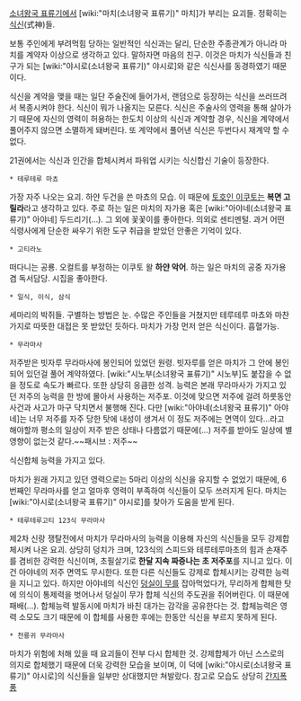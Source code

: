 [[소녀왕국 표류기]]에서 [wiki:"마치(소녀왕국 표류기)" 마치]가 부리는 요괴들. 정확히는 [[식신]](式神)들.

보통 주인에게 부려먹힘 당하는 일반적인 식신과는 달리, 단순한 주종관계가 아니라 마치를 계약자 이상으로 생각하고 있다. 말하자면 마음의 친구. 이것은 마치가 식신들과 친구가 되는 [wiki:"야시로(소녀왕국 표류기)" 야시로]와 같은 식신사를 동경하였기 때문이다.

식신을 계약을 맺을 때는 일단 주술진에 들어가서, 랜덤으로 등장하는 식신을 쓰러뜨려서 복종시켜야 한다. 식신이 뭐가 나올지는 모른다. 식신은 주술사의 영력을 통해 살아가기 때문에 자신의 영력이 허용하는 한도치 이상의 식신과 계약할 경우, 식신을 계약에서 풀어주지 않으면 소멸하게 돼버린다. 또 계약에서 풀어낸 식신은 두번다시 재계약 할 수 없다.

21권에서는 식신과 인간을 합체시켜서 파워업 시키는 식신합신 기술이 등장한다.

 * 테루테루 마쵸
가장 자주 나오는 요괴. 하얀 두건을 쓴 마쵸의 모습. 이 때문에 [[토호인 이쿠토]]는 '''복면 고릴라'''라고 생각하고 있다.
주로 하는 일은 마치의 자가용 혹은 [wiki:"아야네(소녀왕국 표류기)" 아야네] 두드리기(...). 그 외에 꽃꽃이를 좋아한다. 의외로 센티멘털.
과거 어떤 식령사에게 단순한 싸우기 위한 도구 취급을 받았던 안좋은 기억이 있다.

 * 고티라노
떠다니는 공룡. 오컬트를 부정하는 이쿠토 왈 '''하얀 악어'''. 하는 일은 마치의 공중 자가용 겸 독서담당. 시집을 좋아한다.

 * 일식, 이식, 삼식
세마리의 박쥐들. 구별하는 방법은 눈.
수많은 주인들을 거쳤지만 테루테루 마쵸와 마찬가지로 따뜻한 대접은 못 받았던 듯하다.
마치가 가장 먼저 얻은 식신이다. 흡혈가능.

 * 무라마사
저주받은 빗자루 무라마사에 봉인되어 있었던 원령. 빗자루를 얻은 마치가 그 안에 봉인되어 있던걸 풀어 계약하였다. [wiki:"시노부(소녀왕국 표류기)" 시노부]도 붙잡을 수 없을 정도로 속도가 빠르다. 또한 상당히 응큼한 성격.
능력은 본래 무라마사가 가지고 있던 저주의 능력을 한 방에 몰아서 사용하는 저주포. 이것에 맞으면 저주에 걸려 하룻동안 사건과 사고가 마구 닥치면서 불행해 진다. 다만 [wiki:"아야네(소녀왕국 표류기)" 아야네]는 너무 저주를 자주 당한 탓에 내성이 생겨서 이 정도 저주에는 면역이 있다...라고 해야할까 평소의 일상이 저주 받은 상태나 다름없기 때문에(...) 저주를 받아도 일상에 별 영향이 없는것 같다.~~패시브 : 저주~~

식신합체 능력을 가지고 있다.

마치가 원래 가지고 있던 영력으로는 5마리 이상의 식신을 유지할 수 없었기 때문에, 6번째인 무라마사를 얻고 얼마후 영력이 부족하여 식신들이 모두 쓰러지게 된다. 마치는 [wiki:"야시로(소녀왕국 표류기)" 야시로]를 찾아가 도움을 받게 된다.

 * 테루테루고티 123식 무라마사
제2차 신랑 쟁탈전에서 마치가 무라마사의 능력을 이용해 자신의 식신들을 모두 강제합체시켜 나온 요괴. 상당히 덩치가 크며, 123식의 스피드와 테루테루마초의 힘과 손재주를 겸비한 강력한 식신이며, 초필살기로 '''한달 지속 짜증나는 초 저주포'''를 지니고 있다. 이건 아야네의 저주 면역도 무시한다.
또한 다른 식신들도 강제로 합체시키는 강력한 능력을 지니고 있다. 하지만 아야네의 식신인 [[덩실이 무]]를 잡아먹었다가, 무리하게 합체한 탓에 의식이 통제력을 벗어나서 덩실이 무가 합체 식신의 주도권을 쥐어버린다. 이 때문에 패배(…).
합체능력 발동시에 마치가 바친 대가는 감각을 공유한다는 것. 합체능력은 영력 소모도 크기 때문에 이 합체를 사용한 후에는 한동안 식신을 부르지 못하게 된다.

 * 천룡귀 무라마사
마치가 위험에 처해 있을 때 요괴들이 전부 다시 합체한 것. 강제합체가 아닌 스스로의 의지로 합체했기 때문에 더욱 강력한 모습을 보이며, 이 덕에 [wiki:"야시로(소녀왕국 표류기)" 야시로]의 식신들을 일부만 상대했지만 쳐발랐다. 참고로 모습도 상당히 [[간지폭풍]]
